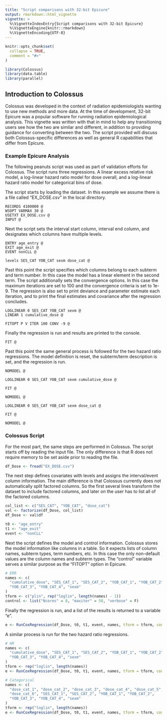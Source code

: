 ```yaml
---
title: "Script comparisons with 32-bit Epicure"
output: rmarkdown::html_vignette
vignette: >
  %\VignetteIndexEntry{Script comparisons with 32-bit Epicure}
  %\VignetteEngine{knitr::rmarkdown}
  %\VignetteEncoding{UTF-8}
---
```


```r
knitr::opts_chunk$set(
  collapse = TRUE,
  comment = "#>"
)
```

```r
library(Colossus)
library(data.table)
library(parallel)
```

## Introduction to Colossus

Colossus was developed in the context of radiation epidemiologists wanting to use new methods and more data. At the time of development, 32-bit Epicure was a popular software for running radiation epidemiological analysis. This vignette was written with that in mind to help any transitioning users see how the two are similar and different, in addition to providing guidance for converting between the two. The script provided will discuss both Colossus-specific differences as well as general R capabilities that differ from Epicure.

### Example Epicure Analysis
The following peanuts script was used as part of validation efforts for Colossus. The script runs three regressions. A linear excess relative risk model, a log-linear hazard ratio model for dose overall, and a log-linear hazard ratio model for categorical bins of dose.

The script starts by loading the dataset. In this example we assume there is a file called "EX_DOSE.csv" in the local directory.

```
RECORDS 4100000 @
WSOPT VARMAX 30 @
USETXT EX_DOSE.csv @
INPUT @
```

Next the script sets the interval start column, interval end column, and designates which columns have multiple levels.

```
ENTRY age_entry @
EXIT age_exit @
EVENT nonCLL @

levels SES_CAT YOB_CAT sexm dose_cat @
```

Past this point the script specifies which columns belong to each subterm and term number. In this case the model has a linear element in the second term. The script additionally sets the convergence options. In this case the maximum iterations are set to 100 and the convergence criteria is set to 1e-9. The regression is also set to print deviance and parameter estimate each iteration, and to print the final estimates and covariance after the regression concludes.

```
LOGLINEAR 0 SES_CAT YOB_CAT sexm @
LINEAR 1 cumulative_dose @

FITOPT P V ITER 100 CONV -9 @
```

Finally the regression is run and results are printed to the console.

```
FIT @
```

Past this point the same general process is followed for the two hazard ratio regressions. The model definition is reset, the subterm/term description is set, and the regression is run.

```
NOMODEL @

LOGLINEAR 0 SES_CAT YOB_CAT sexm cumulative_dose @

FIT @

NOMODEL @

LOGLINEAR 0 SES_CAT YOB_CAT sexm dose_cat @

FIT @

NOMODEL @
```
### Colossus Script

For the most part, the same steps are performed in Colossus. The script starts off by reading the input file. The only difference is that R does not require memory to be set aside prior to reading the file.

```r
df_Dose <- fread("EX_DOSE.csv")
```

The next step defines covariates with levels and assigns the interval/event column information. The main difference is that Colossus currently does not automatically split factored columns. So the first several lines transform the dataset to include factored columns, and later on the user has to list all of the factored columns.

```r
col_list <- c("SES_CAT", "YOB_CAT", "dose_cat")
val <- factorize(df_Dose, col_list)
df_Dose <- val$df

t0 <- "age_entry"
t1 <- "age_exit"
event <- "nonCLL"
```

Next the script defines the model and control information. Colossus stores the model information like columns in a table. So it expects lists of column names, subterm types, term numbers, etc. In this case the only non-default values are the column names and subterm types. The "control" variable serves a similar purpose as the "FITOPT" option in Epicure.

```r
# ERR
names <- c(
  "cumulative_dose", "SES_CAT_1", "SES_CAT_2", "YOB_CAT_1", "YOB_CAT_2",
  "YOB_CAT_3", "YOB_CAT_4", "sexm"
)
tform <- c("plin", rep("loglin", length(names) - 1))
control <- list("Ncores" = 8, "maxiter" = 50, "verbose" = F)
```

Finally the regression is run, and a list of the results is returned to a variable "e".

```r
e <- RunCoxRegression(df_Dose, t0, t1, event, names, tform = tform, control = control)
```

A similar process is run for the two hazard ratio regressions.

```r
# HR
names <- c(
  "cumulative_dose", "SES_CAT_1", "SES_CAT_2", "YOB_CAT_1", "YOB_CAT_2",
  "YOB_CAT_3", "YOB_CAT_4", "sexm"
)
tform <- rep("loglin", length(names))
e <- RunCoxRegression(df_Dose, t0, t1, event, names, tform = tform, control = control)

# Categorical
names <- c(
  "dose_cat_1", "dose_cat_2", "dose_cat_3", "dose_cat_4", "dose_cat_5",
  "dose_cat_6", "SES_CAT_1", "SES_CAT_2", "YOB_CAT_1", "YOB_CAT_2",
  "YOB_CAT_3", "YOB_CAT_4", "sexm"
)
tform <- rep("loglin", length(names))
e <- RunCoxRegression(df_Dose, t0, t1, event, names, tform = tform, control = control)
```
